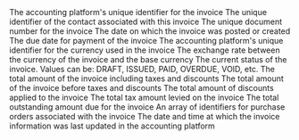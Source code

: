 <ResponseField name="platform_id" type="string" required>
  The accounting platform's unique identifier for the invoice
</ResponseField>

<ResponseField name="contact_id" type="string" required>
  The unique identifier of the contact associated with this invoice
</ResponseField>

<ResponseField name="document_number" type="string" required>
  The unique document number for the invoice
</ResponseField>

<ResponseField name="posted_date" type="date" required>
  The date on which the invoice was posted or created
</ResponseField>

<ResponseField name="due_date" type="date" required>
  The due date for payment of the invoice
</ResponseField>

<ResponseField name="currency_id" type="string" required>
  The accounting platform's unique identifier for the currency used in the invoice
</ResponseField>

<ResponseField name="currency" type="object" required>
  <Expandable title="properties">
    <ResponseField name="data" type="Object" required>
      <Expandable title="properties">
        <Snippet file="currency_snippet.mdx" />
      </Expandable>
    </ResponseField>
  </Expandable>
</ResponseField>

<ResponseField name="currency_rate" type="float" required>
  The exchange rate between the currency of the invoice and the base currency
</ResponseField>

<ResponseField name="status" type="enum" required>
  The current status of the invoice. Values can be: DRAFT, ISSUED, PAID, OVERDUE, VOID, etc.
</ResponseField>

<ResponseField name="total_amount" type="float" required>
  The total amount of the invoice including taxes and discounts
</ResponseField>

<ResponseField name="sub_total" type="float" required>
  The total amount of the invoice before taxes and discounts
</ResponseField>

<ResponseField name="total_discount" type="float" optional>
  The total amount of discounts applied to the invoice
</ResponseField>

<ResponseField name="tax_amount" type="float" required>
  The total tax amount levied on the invoice
</ResponseField>

<ResponseField name="amount_due" type="float" required>
  The total outstanding amount due for the invoice
</ResponseField>

<ResponseField name="purchase_order_ids" type="string[]" optional>
  An array of identifiers for purchase orders associated with the invoice
</ResponseField>

<ResponseField name="updated_at" type="date" required>
  The date and time at which the invoice information was last updated in the accounting platform
</ResponseField>

